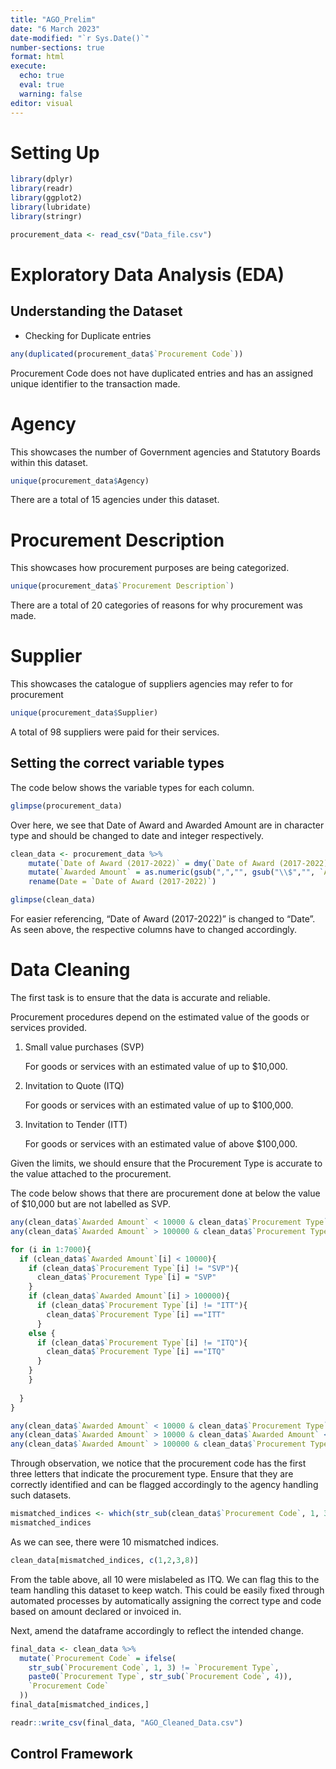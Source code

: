 ```yaml
---
title: "AGO_Prelim"
date: "6 March 2023"
date-modified: "`r Sys.Date()`"
number-sections: true
format: html
execute: 
  echo: true
  eval: true
  warning: false
editor: visual
---
```


# Setting Up

```r
library(dplyr)
library(readr)
library(ggplot2)
library(lubridate)
library(stringr)
```

```r
procurement_data <- read_csv("Data_file.csv")
```

# Exploratory Data Analysis (EDA)

## Understanding the Dataset

-   Checking for Duplicate entries

```r
any(duplicated(procurement_data$`Procurement Code`))
```

Procurement Code does not have duplicated entries and has an assigned unique identifier to the transaction made.

::: panel-tabset
# Agency

This showcases the number of Government agencies and Statutory Boards within this dataset.

```r
unique(procurement_data$Agency)
```

There are a total of 15 agencies under this dataset.

# Procurement Description

This showcases how procurement purposes are being categorized.

```r
unique(procurement_data$`Procurement Description`)
```

There are a total of 20 categories of reasons for why procurement was made.

# Supplier

This showcases the catalogue of suppliers agencies may refer to for procurement

```r
unique(procurement_data$Supplier)
```

A total of 98 suppliers were paid for their services.
:::

## Setting the correct variable types

The code below shows the variable types for each column.

```r
glimpse(procurement_data)
```

Over here, we see that Date of Award and Awarded Amount are in character type and should be changed to date and integer respectively.

```r
clean_data <- procurement_data %>%
    mutate(`Date of Award (2017-2022)` = dmy(`Date of Award (2017-2022)`)) %>%
    mutate(`Awarded Amount` = as.numeric(gsub(",","", gsub("\\$","", `Awarded Amount`)))) %>%
    rename(Date = `Date of Award (2017-2022)`)

glimpse(clean_data)
```

For easier referencing, "Date of Award (2017-2022)" is changed to "Date".
As seen above, the respective columns have to changed accordingly.

# Data Cleaning

The first task is to ensure that the data is accurate and reliable.

Procurement procedures depend on the estimated value of the goods or services provided.

1.  Small value purchases (SVP)

    For goods or services with an estimated value of up to \$10,000.

2.  Invitation to Quote (ITQ)

    For goods or services with an estimated value of up to \$100,000.

3.  Invitation to Tender (ITT)

    For goods or services with an estimated value of above \$100,000.

Given the limits, we should ensure that the Procurement Type is accurate to the value attached to the procurement.

The code below shows that there are procurement done at below the value of \$10,000 but are not labelled as SVP.

```r
any(clean_data$`Awarded Amount` < 10000 & clean_data$`Procurement Type` == "SVP")
any(clean_data$`Awarded Amount` > 100000 & clean_data$`Procurement Type` == "ITT")
```

```r
for (i in 1:7000){
  if (clean_data$`Awarded Amount`[i] < 10000){
    if (clean_data$`Procurement Type`[i] != "SVP"){
      clean_data$`Procurement Type`[i] = "SVP"
    }
    if (clean_data$`Awarded Amount`[i] > 100000){
      if (clean_data$`Procurement Type`[i] != "ITT"){
        clean_data$`Procurement Type`[i] =="ITT"
      } 
    else {
      if (clean_data$`Procurement Type`[i] != "ITQ"){
        clean_data$`Procurement Type`[i] =="ITQ"
      }
    }    
    }
    
  }
}
```

```r
any(clean_data$`Awarded Amount` < 10000 & clean_data$`Procurement Type` == "SVP")
any(clean_data$`Awarded Amount` > 10000 & clean_data$`Awarded Amount` < 100000 & clean_data$`Procurement Type` == "ITQ")
any(clean_data$`Awarded Amount` > 100000 & clean_data$`Procurement Type` == "ITT")
```

Through observation, we notice that the procurement code has the first three letters that indicate the procurement type.
Ensure that they are correctly identified and can be flagged accordingly to the agency handling such datasets.

```r
mismatched_indices <- which(str_sub(clean_data$`Procurement Code`, 1, 3) != clean_data$`Procurement Type`)
mismatched_indices
```

As we can see, there were 10 mismatched indices.

```r
clean_data[mismatched_indices, c(1,2,3,8)]
```

From the table above, all 10 were mislabeled as ITQ.
We can flag this to the team handling this dataset to keep watch.
This could be easily fixed through automated processes by automatically assigning the correct type and code based on amount declared or invoiced in.

Next, amend the dataframe accordingly to reflect the intended change.

```r
final_data <- clean_data %>%
  mutate(`Procurement Code` = ifelse(
    str_sub(`Procurement Code`, 1, 3) != `Procurement Type`,
    paste0(`Procurement Type`, str_sub(`Procurement Code`, 4)),
    `Procurement Code`
  ))
final_data[mismatched_indices,]
```

```r
readr::write_csv(final_data, "AGO_Cleaned_Data.csv")
```

## Control Framework
